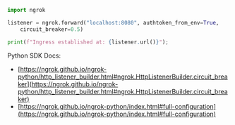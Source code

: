 ```python
import ngrok

listener = ngrok.forward("localhost:8080", authtoken_from_env=True,
    circuit_breaker=0.5)

print(f"Ingress established at: {listener.url()}");
```

Python SDK Docs:

- [https://ngrok.github.io/ngrok-python/http_listener_builder.html#ngrok.HttpListenerBuilder.circuit_breaker](https://ngrok.github.io/ngrok-python/http_listener_builder.html#ngrok.HttpListenerBuilder.circuit_breaker)
- [https://ngrok.github.io/ngrok-python/index.html#full-configuration](https://ngrok.github.io/ngrok-python/index.html#full-configuration)
